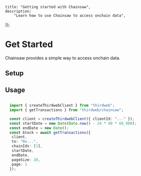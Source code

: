 
	title: "Getting started with Chainsaw",
	description:
		"Learn how to use Chainsaw to access onchain data",
});

# Get Started

Chainsaw provides a simple way to access onchain data.

## Setup

<InstallTabs
	npm="npm i @thirdweb-dev/chainsaw"
	yarn="yarn add @thirdweb-dev/chainsaw"
	pnpm="pnpm i @thirdweb-dev/chainsaw"
/>

## Usage

```typescript

  import { createThirdwebClient } from "thirdweb";
  import { getTransactions } from "thirdweb/chainsaw";

  const client = createThirdwebClient({ clientId: "..." });
  const startDate = new Date(Date.now() - 24 * 60 * 60_000);
  const endDate = new Date();
  const block = await getTransactions({
   client,
   to: "0x...",
   chainIds: [1],
   startDate,
   endDate,
   pageSize: 20,
   page: 1
  });
```